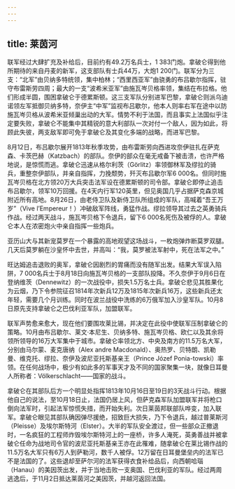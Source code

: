 ```yaml
---
---
---
```

title: 莱茵河
---




联军经过大肆扩充及补给后，目前约有49.2万名兵士，1 383门炮。拿破仑得到他所期待的来自丹麦的新军，这支部队有士兵44万，大炮1 200门。联军分为三支：“北军”由贝纳多特统领，集中柏林；“西里西亚军”由骁勇的布吕歇尔指挥，驻守布雷斯劳四周；最大的一支“波希米亚军”由施瓦岑贝格率领，集结在布拉格。他们形成半圆，围困拿破仑于德累斯顿。这三支军队分别进军巴黎，拿破仑则派乌迪诺领左军抵御贝纳多特，奈伊主“中军”监视布吕歇尔，他本人则率右军在途中以防施瓦岑贝格从波希米亚倾巢出动的大军。情势不利于法国，而且事实上法国似乎注定要失败，拿破仑不能集中其精锐的意大利部队一次对付一个敌人，因为如此，将顾此失彼，两支敌军即可免于拿破仑及其变化多端的战略，而进军巴黎。

8月12日，布吕歇尔展开1813年秋季攻势，由布雷斯劳向西进攻奈伊驻扎在萨克森、卡茨巴赫（Katzbach）的部队。奈伊的部众在毫无戒备下被击溃，也许严格地说，是惊慌而逃。拿破仑迅速从格尔利茨（Görlitz）率领御林军及缪拉的骑兵，重整奈伊部队，并亲自指挥，力挽颓势，歼灭布吕歇尔军6 000名。但同时施瓦岑贝格在北方领20万大兵突击法军设在德累斯顿的司令部。拿破仑即停止追击布吕歇尔，领军10万回援。在4天内行军120英里，但见奥国几乎占据萨克森京城附近所有高地。8月26日，由老侍卫队及新侍卫队所组成的军队，高喊着“吾王万岁”（Vive l’Empereur！）冲破敌军阵线，勇猛作战。缪拉领导其过去之英勇骑兵作战。经过两天战斗，施瓦岑贝格下令退兵，留下6 000名死伤及被俘的人。拿破仑本人在浓密炮火中亲自指挥一些炮兵。

亚历山大与其新宠莫罗在一个暴露的高地观望这场战斗，一枚炮弹炸断莫罗双腿。几天后莫罗躺在沙皇怀中去世，并高叫：“我，莫罗被法军射中，死在法军之中。”

旺达姆追击退败的奥军，拿破仑因剧烈的胃痛而没有随军出发。结果大军误入陷阱，7 000名兵士于8月18日向施瓦岑贝格的一支部队投降。不久奈伊于9月6日在登纳维茨（Dennewitz）的一次战役中，损失1.5万名士兵。拿破仑悲见其胜果化为云烟，乃下令参院征召1814年次新兵12万及1815年次新兵16万，这些新兵还太年轻，需要几个月训练。同时在波兰战役中洗练的6万俄军加入沙皇军队。10月8日原先支持拿破仑之巴伐利亚军队，加盟联军。

联军声势愈来愈大，现在他们要围攻莱比锡，并决定在此役中使联军压制拿破仑的策略。10月由布吕歇尔、莱文·本尼生、贝纳多特、施瓦岑贝格、欧仁以及其余将领所领导的16万大军集中于城市。拿破仑率领北方、中央及南方的11.5万名大军，分别由马尔蒙、麦克唐纳（Alex andre Macdonald）、奥热罗、贝特朗、凯勒曼、维克托、缪拉、奈伊及波尼亚托斯基亲王（Prince Józef Ponia-towski）率领。在任何战场中，极少有如此多的军事天才及不同的国家聚集一块，就像日耳曼人所称者：Völkerschlacht——国家的战斗。

拿破仑在其部队后方一个明显处指挥1813年10月16日至19日的3天战斗行动。根据他自己的说法，至10月18日止，法国仍居上风，但萨克森军队加盟联军并将枪口倒向法军时，引起法军惊慌失措，而开始失利。次日莱茵邦联部队哗变，加入联军。拿破仑眼见其部队确因弹尽援绝，招致巨大损失，乃下令退兵，越过普莱斯河（Pleisse）及埃尔斯特河（Elster）。大半的军队安全渡过，但一些部众正撤退时，一名疯狂的工程师炸毁埃尔斯特河上的一座桥，许多人淹死，英勇善战并被拿破仑任命为战地司令官的波尼亚托斯基亲王亦在此罹难，随拿破仑在莱比锡作战的11.5万名大军只有6万人到萨勒河，数千人被俘。12万留在日耳曼堡垒内的法军已不是法国的了。这些退却至萨尔河的法军获得衣食补给品后，向西朝哈瑙（Hanau）的美因茨出发，并于当地击败一支奥国、巴伐利亚的军队。经过两周逃逸后，于11月2日抵达莱茵河之美因茨，并越河返回法国。